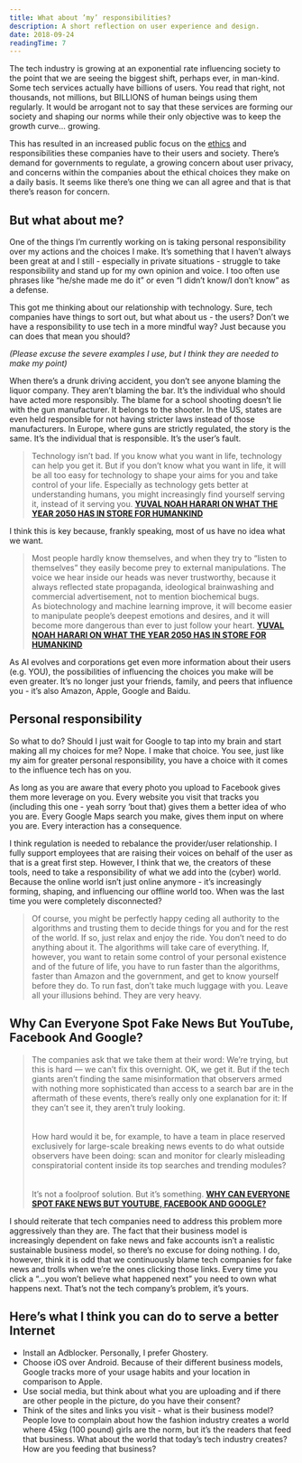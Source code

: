 ```yaml
---
title: What about ’my’ responsibilities?
description: A short reflection on user experience and design.
date: 2018-09-24
readingTime: 7
---
```


The tech industry is growing at an exponential rate influencing society to the point that we are seeing the biggest shift, perhaps ever, in man-kind. Some tech services actually have billions of users. You read that right, not thousands, not millions, but BILLIONS of human beings using them regularly. It would be arrogant not to say that these services are forming our society and shaping our norms while their only objective was to keep the growth curve… growing.

This has resulted in an increased public focus on the <a href="/ai-ethics">ethics</a> and responsibilities these companies have to their users and society. There’s demand for governments to regulate, a growing concern about user privacy, and concerns within the companies about the ethical choices they make on a daily basis. It seems like there’s one thing we can all agree and that is that there’s reason for concern.


## But what about me?

One of the things I’m currently working on is taking personal responsibility over my actions and the choices I make. It’s something that I haven’t always been great at and I still - especially in private situations - struggle to take responsibility and stand up for my own opinion and voice. I too often use phrases like “he/she made me do it” or even “I didn’t know/I don’t know” as a defense.

This got me thinking about our relationship with technology. Sure, tech companies have things to sort out, but what about us - the users? Don’t we have a responsibility to use tech in a more mindful way? Just because you can does that mean you should?

_(Please excuse the severe examples I use, but I think they are needed to make my point)_

When there’s a drunk driving accident, you don’t see anyone blaming the liquor company. They aren’t blaming the bar. It’s the individual who should have acted more responsibly. The blame for a school shooting doesn’t lie with the gun manufacturer. It belongs to the shooter. In the US, states are even held responsible for not having stricter laws instead of those manufacturers. In Europe, where guns are strictly regulated, the story is the same. It’s the individual that is responsible. It’s the user’s fault.

>Technology isn’t bad. If you know what you want in life, technology can help you get it. But if you don’t know what you want in life, it will be all too easy for technology to shape your aims for you and take control of your life. Especially as technology gets better at understanding humans, you might increasingly find yourself serving it, instead of it serving you.
**<a href="https://www.wired.co.uk/article/yuval-noah-harari-extract-21-lessons-for-the-21st-century">YUVAL NOAH HARARI ON WHAT THE YEAR 2050 HAS IN STORE FOR HUMANKIND</a>**

I think this is key because, frankly speaking, most of us have no idea what we want.

>Most people hardly know themselves, and when they try to “listen to themselves” they easily become prey to external manipulations. The voice we hear inside our heads was never trustworthy, because it always reflected state propaganda, ideological brainwashing and commercial advertisement, not to mention biochemical bugs.<br />
As biotechnology and machine learning improve, it will become easier to manipulate people’s deepest emotions and desires, and it will become more dangerous than ever to just follow your heart.
**<a href="https://www.wired.co.uk/article/yuval-noah-harari-extract-21-lessons-for-the-21st-century">YUVAL NOAH HARARI ON WHAT THE YEAR 2050 HAS IN STORE FOR HUMANKIND</a>**

As AI evolves and corporations get even more information about their users (e.g. YOU), the possibilities of influencing the choices you make will be even greater. It’s no longer just your friends, family, and peers that influence you - it’s also Amazon, Apple, Google and Baidu.

## Personal responsibility

So what to do? Should I just wait for Google to tap into my brain and start making all my choices for me? Nope. I make that choice. You see, just like my aim for greater personal responsibility, you have a choice with it comes to the influence tech has on you.

As long as you are aware that every photo you upload to Facebook gives them more leverage on you. Every website you visit that tracks you (including this one - yeah sorry ‘bout that) gives them a better idea of who you are. Every Google Maps search you make, gives them input on where you are. Every interaction has a consequence.


I think regulation is needed to rebalance the provider/user relationship. I fully support employees that are raising their voices on behalf of the user as that is a great first step. However, I think that we, the creators of these tools, need to take a responsibility of what we add into the (cyber) world. Because the online world isn’t just online anymore - it’s increasingly forming, shaping, and influencing our offline world too. When was the last time you were completely disconnected?

>Of course, you might be perfectly happy ceding all authority to the algorithms and trusting them to decide things for you and for the rest of the world. If so, just relax and enjoy the ride. You don’t need to do anything about it. The algorithms will take care of everything. If, however, you want to retain some control of your personal existence and of the future of life, you have to run faster than the algorithms, faster than Amazon and the government, and get to know yourself before they do. To run fast, don’t take much luggage with you. Leave all your illusions behind. They are very heavy.


## Why Can Everyone Spot Fake News But YouTube, Facebook And Google?

>The companies ask that we take them at their word: We’re trying, but this is hard — we can’t fix this overnight. OK, we get it. But if the tech giants aren’t finding the same misinformation that observers armed with nothing more sophisticated than access to a search bar are in the aftermath of these events, there’s really only one explanation for it: If they can’t see it, they aren’t truly looking.
<br /><br />    
How hard would it be, for example, to have a team in place reserved exclusively for large-scale breaking news events to do what outside observers have been doing: scan and monitor for clearly misleading conspiratorial content inside its top searches and trending modules?
<br /><br />     
It’s not a foolproof solution. But it’s something.
**<a href="https://www.buzzfeed.com/charliewarzel/why-can-everyone-spot-fake-news-but-the-tech-companies?utm_term=.rxRvBV89q#.djz6P2NKz">WHY CAN EVERYONE SPOT FAKE NEWS BUT YOUTUBE, FACEBOOK AND GOOGLE?</a>**

I should reiterate that tech companies need to address this problem more aggressively than they are. The fact that their business model is increasingly dependent on fake news and fake accounts isn’t a realistic sustainable business model, so there’s no excuse for doing nothing. I do, however, think it is odd that we continuously blame tech companies for fake news and trolls when we’re the ones clicking those links. Every time you click a “…you won’t believe what happened next” you need to own what happens next. That’s not the tech company’s problem, it’s yours.

## Here’s what I think you can do to serve a better Internet

- Install an Adblocker. Personally, I prefer Ghostery.
- Choose iOS over Android. Because of their different business models, Google tracks more of your usage habits and your location in comparison to Apple.
- Use social media, but think about what you are uploading and if there are other people in the picture, do you have their consent?
- Think of the sites and links you visit - what is their business model? People love to complain about how the fashion industry creates a world where 45kg (100 pound) girls are the norm, but it’s the readers that feed that business. What about the world that today’s tech industry creates? How are you feeding that business?